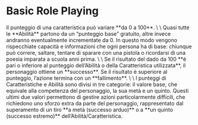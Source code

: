 
# Basic Role Playing

<GraphRule>
Il punteggio di una caratteristica può variare **da 0 a 100**. \
\
Quasi tutte le **Abilità** partono da un “punteggio base” gratuito, altre invece andranno eventualmente incrementate da 0. In questo modo vengono rispecchiate capacità e informazioni che ogni persona ha di base: chiunque può correre, saltare, tentare di sparare con una pistola o ricordarsi di una poesia imparata a scuola anni prima. \
\
Se il risultato del dado da 100 **è pari o inferiore al punteggio dell’Abilità o della Caratteristica utilizzata**, il personaggio ottiene un **successo**. Se il risultato è superiore al punteggio, l’azione termina con un **fallimento**. \
\
I punteggi di Caratteristiche e Abilità sono divisi in tre categorie: il valore base, che equivale alla competenza del personaggio, la sua metà e un quinto. Questi ultimi due valori permettono di gestire azioni particolarmente difficili, che richiedono uno sforzo extra da parte del personaggio, rappresentato dal superamento di un tiro **a metà (successo arduo)** o a **un quinto (successo estremo)** dell’Abilità/Caratteristica.
</GraphRule>

<BasicRolePlayingGraph />
